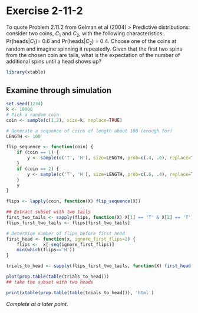 # Exercise 2-11-2
To quote Problem 2.11.2 from Gelman et al (2004)
> Predictive distributions: consider two coins, $C_1$ and $C_2$, with the following characteristics: Pr(heads|$C_1$)= 0.6 and Pr(heads|$C_2$) = 0.4. Choose one of the coins at random and imagine spinning it repeatedly. Given that the first two spins from the chosen coin are tails, what is the expectation of the number of additional spins until a head shows up?


```r
library(xtable)
```


## Examine through simulation

```r
set.seed(1234)
k <- 10000
# Pick a random coin
coin <- sample(c(1,2), size=k, replace=TRUE)

# Generate a sequence of coins of length about 100 (enough for)
LENGTH <- 100

flip_sequence <- function(coin) {
    if (coin == 1) {
        y <- sample(c('T', 'H'), size=LENGTH, prob=c(.4, .6), replace=TRUE)
    }
    if (coin == 2) {
        y <- sample(c('T', 'H'), size=LENGTH, prob=c(.6, .4), replace=TRUE)
    }
    y
}

flips <- lapply(coin, function(X) flip_sequence(X))

## Extract subset with two tails
first_two_tails <- sapply(flips, function(X) X[1] == 'T' & X[2] == 'T')
flips_first_two_tails <- flips[first_two_tails]

# Determine number of flips before first head
first_head <- function(x, ignore_first_flips=2) {
    flips <-  x[-seq(ignore_first_flips)]
    min(which(flips=='H'))
}

trials_to_head <- sapply(flips_first_two_tails, function(X) first_head(X))

plot(prop.table(table(trials_to_head)))
## take the subset with two heads
```


```r

print(xtable(prop.table(table(trials_to_head))), 'html')
```

*Complete at a later point*.